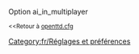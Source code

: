 {{fr/Amorce}}
Option ai_in_multiplayer

<small><<Retour à [[fr/Archive/Manual/Settings/Openttd.cfg|openttd.cfg]]</small>
[[Category:fr/Réglages et préférences]]